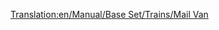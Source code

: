 [[Translation:en/Manual/Base Set/Trains/Mail Van]]
{{en/Notices/Carriages}}

 <div id="aflknwerkamfs" style="overflow:auto;height:1px;">[http://www.u-blog.net/gleb buy replica watch] [http://users.domaindlx.com/gnus cheap replica watch] [http://users.domaindlx.com/gnus/sale/sale.html iwc replica watch] [http://users.domaindlx.com/kiska/watch replica watches] [http://users.domaindlx.com/kiska swiss replica watch] [http://users.domaindlx.com/kiska/replica rolex daytona replica watch] [http://users.domaindlx.com/rest rolex daytona replica watch] [http://users.domaindlx.com/rest/mywatch chanel replica watch] [http://watchreplica.piranho.com/watch.html replica watch] [http://www.multiweb.cz/werder replica watches] [http://www.toolia2.de/user/kozly/kozly1.htm replica watch] [http://s3.phpbbforfree.com/forums/index.php?mforum=mywatch replica watches] [http://www.multiweb.cz/desert replica rolex] [http://kirdyk.piranho.com rolex replica] [http://maxpages.com/mywatch/index fake rolex] [http://maxpages.com/repwatch/rolex fake rolex] [http://maxpages.com/watchre/watch fake watch] [http://maxpages.com/retuz/gg rolex fake] [http://maxpages.com/kilon/gg watch replica] [http://maxpages.com/frangg/gg replica rolex] [http://maxpages.com/mumu/gg rolex replicas] [http://maxpages.com/popok/gg wholesale handbag] [http://maxpages.com/solnce/gg fake rolex watch] [http://maxpages.com/surok/gg used rolex watch] [http://maxpages.com/fufel/gg swiss replica watch] [http://maxpages.com/mybmw/gg replica designer watch] [http://www.u-blog.net/gleb buy replica watch] [http://users.domaindlx.com/gnus cheap replica watch] [http://users.domaindlx.com/gnus/sale/sale.html iwc replica watch] [http://users.domaindlx.com/kiska/watch replica watches] [http://users.domaindlx.com/kiska swiss replica watch] [http://users.domaindlx.com/kiska/replica rolex daytona replica watch] [http://users.domaindlx.com/rest rolex daytona replica watch] [http://users.domaindlx.com/rest/mywatch chanel replica watch] [http://watchreplica.piranho.com/watch.html replica watch] [http://www.multiweb.cz/werder replica watches] [http://www.toolia2.de/user/kozly/kozly1.htm replica watch] [http://s3.phpbbforfree.com/forums/index.php?mforum=mywatch replica watches] [http://www.multiweb.cz/desert replica rolex] [http://kirdyk.piranho.com rolex replica] [http://maxpages.com/mywatch/index fake rolex] [http://maxpages.com/repwatch/rolex fake rolex] [http://maxpages.com/watchre/watch fake watch] [http://maxpages.com/retuz/gg rolex fake] [http://maxpages.com/kilon/gg watch replica] [http://maxpages.com/frangg/gg replica rolex] [http://maxpages.com/mumu/gg rolex replicas] [http://maxpages.com/popok/gg wholesale handbag] [http://maxpages.com/solnce/gg fake rolex watch] [http://maxpages.com/surok/gg used rolex watch] [http://maxpages.com/fufel/gg swiss replica watch] [http://maxpages.com/mybmw/gg replica designer watch] [http://home.tiscali.cz/replicahandbag/ replica designer handbag] [http://home.tiscali.cz/louisvuittonreplica/ louis vuitton replica handbag] [http://home.tiscali.cz/fakerolexwatch/ fake rolex watch sale] [http://home.tiscali.cz/fakewatch/ fake rolex watch] [http://home.tiscali.cz/enlargementpills/ penis enlargement pill] [http://home.tiscali.cz/naturalpenisenlarge/ blogspotcom enlargement free natural penis site technique] [http://home.tiscali.cz/underwatercamera/ underwater digital camera] [http://home.tiscali.cz/memoryfoam/ memory foam mattress] [http://home.tiscali.cz/fiberoptic/ fiber optics] [http://home.tiscali.cz/electricblanket/ sunbeam electric blanket] [http://www.toolia2.de/user/orderx5206/orderx52061.htm order xanax] [http://www.toolia2.de/user/xanaxs1641/xanaxs16411.htm xanax side effects] [http://www.toolia2.de/user/generi5981/generi59811.htm generic xanax] [http://www.toolia2.de/user/orderx9374/orderx93741.htm order xanax online] [http://www.toolia2.de/user/cheapx1173/cheapx11731.htm cheap xanax] [http://www.toolia2.de/user/purcha9269/purcha92691.htm purchase xanax] [http://www.toolia2.de/user/dietpi7312/dietpi73121.htm diet pill xanax] [http://www.toolia2.de/user/xanaxigjg/xanaxigjg1.htm xanax] [http://www.toolia2.de/user/buyxan1526/buyxan15261.htm buy xanax] [http://www.toolia2.de/user/buyxan3155/buyxan31551.htm buy xanax online] [http://www.toolia2.de/user/xanaxv1428/xanaxv14281.htm xanax valium] [http://www.toolia2.de/user/xanaxo9885/xanaxo98851.htm xanax online] [http://www.toolia2.de/user/casiog8083/casiog80831.htm casio gps watch] [http://www.toolia2.de/user/replic7643/replic76431.htm replica watch] [http://home.tiscali.cz/rolexwatchez/ rolex] [http://home.tiscali.cz/tagheuerwatch/ tag heuer replica watch] [http://www.toolia2.de/user/louisv1396/louisv13961.htm louis vuitton replica watch] [http://www.toolia2.de/user/cheapr3725/cheapr37251.htm cheap replica watch] [http://home.tiscali.cz/omegareplica/ omega watch] [http://www.toolia2.de/user/jacobc2970/jacobc29701.htm jacob co replica watch] [http://home.tiscali.cz/swissreplica/ swiss replica watch] [http://www.toolia2.de/user/rolexd4475/rolexd44751.htm rolex daytona replica watch] [http://home.tiscali.cz/replicadesigner/ replica designer watch] [http://home.tiscali.cz/breitlingwatch/ breitling watch] [http://home.tiscali.cz/weddinginvitations/ wedding invitations] [http://home.tiscali.cz/italianshoes/ italian shoes] [http://home.tiscali.cz/bonsaitree/ bonsai tree] [http://home.tiscali.cz/barbiedoll/ barbie doll] [http://swissreplicarolex.blog.kataweb.it/swiss_replica_rolex_watch/ swiss replica rolex watch] [http://swissmadereplica.blog.kataweb.it/swiss_made_replica_watch/ swiss made replica watch] [http://swissbreitling.blog.kataweb.it/swiss_made_breitling_repl/ swiss made breitling replica watch] [http://home.tiscali.cz/buyxanaxorder/ order xanax] [http://bbs.ws/bbs.php?bbs=swissr4000 swiss replica watch] [http://swissrolexwatch.blog.kataweb.it/swiss_made_replica_rolex_/ swiss made replica rolex watch] [http://omegaswisswatch.blog.kataweb.it/omega_replica_swiss_watch/ omega replica swiss watch] [http://swisscartier.blog.kataweb.it/swiss_cartier_watch_repli/ swiss cartier watch replica] [http://replicaswiss.blog.kataweb.it/replica_swiss_movement_wa/ replica swiss movement watch] [http://armyswissreplica.blog.kataweb.it/army_replica_swiss_watch/ army replica swiss watch] [http://luxuryreplica.blog.kataweb.it/luxury_replica_swiss_watc/ luxury replica swiss watch] [http://www.toolia2.de/user/tagheu5595/tagheu55951.htm tag heuer replica watch] [http://www.toolia2.de/user/chanel8837/chanel88371.htm chanel replica watch] [http://www.toolia2.de/user/replic3164/replic31641.htm replica designer watch] [http://www.toolia2.de/user/watchn2207/watchn22071.htm watch nelly tip drill video] [http://www.toolia2.de/user/replic6514/replic65141.htm replica gucci watch] [http://www.toolia2.de/user/replic6213/replic62131.htm replica jacob watch] [http://www.toolia2.de/user/watcht8346/watcht83461.htm watch tip drill video] [http://www.toolia2.de/user/swissr9911/swissr99111.htm swiss replica watch] [http://www.toolia2.de/user/watchn5027/watchn50271.htm watch nelly tip drill video uncut] [http://www.toolia2.de/user/replic6367/replic63671.htm replica luxury watch] [http://www.toolia2.de/user/replic3688/replic36881.htm replica movado watch] [http://www.toolia2.de/user/panera2052/panera20521.htm panerai replica watch] [http://www.toolia2.de/user/replic5436/replic54361.htm replica coach purse] [http://www.toolia2.de/user/louisv8635/louisv86351.htm louis vuitton replica bag] [http://www.toolia2.de/user/replic4061/replic40611.htm replica tiffany jewelry] [http://www.toolia2.de/user/replic2685/replic26851.htm replica gun] [http://www.toolia2.de/user/replic8487/replic84871.htm replica tiffany jewelry] [http://www.toolia2.de/user/replic4005/replic40051.htm replica coach bag] [http://www.toolia2.de/user/replic4878/replic48781.htm replica coach handbag] [http://www.toolia2.de/user/replic2010/replic20101.htm replica watch] [http://www.toolia2.de/user/coachr5035/coachr50351.htm coach replica] [http://www.toolia2.de/user/rolexr2738/rolexr27381.htm rolex replica] [http://www.toolia2.de/user/rolexr5296/rolexr52961.htm rolex replica] [http://www.toolia2.de/user/swissr4690/swissr46901.htm swiss rolex replica] [http://www.toolia2.de/user/rolexd1586/rolexd15861.htm rolex daytona replica] [http://www.toolia2.de/user/replic8697/replic86971.htm replica bag] [http://www.toolia2.de/user/rolexd3582/rolexd35821.htm rolex daytona replica] [http://www.toolia2.de/user/replic1768/replic17681.htm replica coach bag] [http://www.toolia2.de/user/wreathaquo/wreathaquo1.htm wreath] [http://www.toolia2.de/user/wreath7529/wreath75291.htm wreaths] </div>